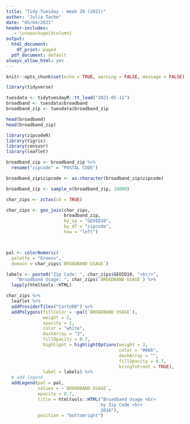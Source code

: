 ```yaml
---
title: "Tidy Tuesday - Week 20 (2021)"
author: "Julia Tache"
date: "05/04/2021"
header-includes:
   - \usepackage{dcolumn}
output:
  html_document:
    df_print: paged
  pdf_document: default 
always_allow_html: yes
---
```


```r
knitr::opts_chunk$set(echo = TRUE, warning = FALSE, message = FALSE)
```

```r
library(tidyverse)

tuesdata <- tidytuesdayR::tt_load("2021-05-11")
broadband <- tuesdata$broadband
broadband_zip <- tuesdata$broadband_zip
```

```r
head(broadband)
head(broadband_zip)
```

```r
library(zipcodeR)
library(tigris)
library(censusr)
library(leaflet)

broadband_zip <- broadband_zip %>%
  rename("zipcode" = "POSTAL CODE")

broadband_zip$zipcode <- as.character(broadband_zip$zipcode)

broadband_zip <- sample_n(broadband_zip, 10000)

char_zips <- zctas(cb = TRUE)

char_zips <- geo_join(char_zips, 
                      broadband_zip, 
                      by_sp = "GEOID10", 
                      by_df = "zipcode",
                      how = "left")



pal <- colorNumeric(
  palette = "Greens",
  domain = char_zips$`BROADBAND USAGE`)

labels <- paste0("Zip Code: ", char_zips$GEOID10, "<br/>",
    "Broadband Usage: ", char_zips$`BROADBAND USAGE`) %>%
  lapply(htmltools::HTML)
```

```r
char_zips %>% 
  leaflet %>% 
  addProviderTiles("CartoDB") %>% 
  addPolygons(fillColor = ~pal(`BROADBAND USAGE`),
              weight = 2,
              opacity = 1,
              color = "white",
              dashArray = "3",
              fillOpacity = 0.7,
              highlight = highlightOptions(weight = 2,
                                           color = "#666",
                                           dashArray = "",
                                           fillOpacity = 0.7,
                                           bringToFront = TRUE),
              label = labels) %>%
  # add legend
  addLegend(pal = pal, 
            values = ~`BROADBAND USAGE`, 
            opacity = 0.7, 
            title = htmltools::HTML("Broadband Usage <br> 
                                    by Zip Code <br>
                                    2016"),
            position = "bottomright")
```

